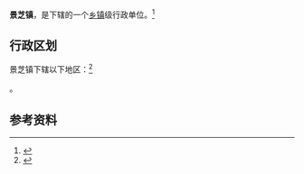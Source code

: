 {{中国乡级行政区|37/07/84/100/000}}

'''景芝镇'''，是{{PRC admin/fullname|37/07/84/100/000|3}}下辖的一个[[乡镇|乡镇]]级行政单位。<ref>{{PRC admin/ref sgc|{{PRC admin/parent|37/07/84/100/000}}}}</ref>

== 行政区划 ==

景芝镇下辖以下地区：<ref>{{PRC admin/ref sgc|37/07/84/100/000}}</ref>

{{PRC admin/children|37/07/84/100/000}}。

== 参考资料 ==

{{reflist}}

{{行政区划小作品}}
{{PRC admin/navcat|37/07/84/100/000}}